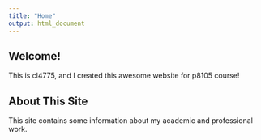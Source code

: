 ```yaml
---
title: "Home"
output: html_document
---
```

## Welcome!

This is cl4775, and I created this awesome website for p8105 course! 

## About This Site

This site contains some information about my academic and professional work. 